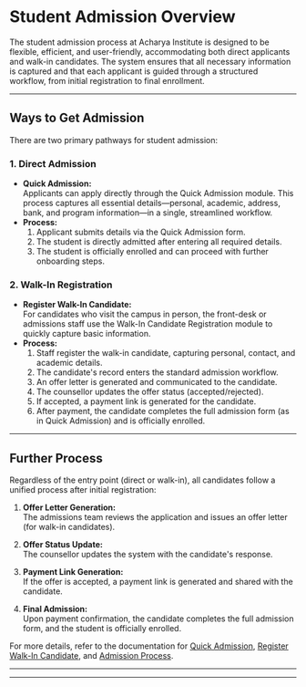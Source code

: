 # Student Admission Overview

The student admission process at Acharya Institute is designed to be flexible, efficient, and user-friendly, accommodating both direct applicants and walk-in candidates. The system ensures that all necessary information is captured and that each applicant is guided through a structured workflow, from initial registration to final enrollment.

---

## Ways to Get Admission

There are two primary pathways for student admission:

### 1. Direct Admission

- **Quick Admission:**  
  Applicants can apply directly through the Quick Admission module. This process captures all essential details—personal, academic, address, bank, and program information—in a single, streamlined workflow.
- **Process:**
  1. Applicant submits details via the Quick Admission form.
  2. The student is directly admitted after entering all required details.
  3. The student is officially enrolled and can proceed with further onboarding steps.

### 2. Walk-In Registration

- **Register Walk-In Candidate:**  
  For candidates who visit the campus in person, the front-desk or admissions staff use the Walk-In Candidate Registration module to quickly capture basic information.
- **Process:**
  1. Staff register the walk-in candidate, capturing personal, contact, and academic details.
  2. The candidate's record enters the standard admission workflow.
  3. An offer letter is generated and communicated to the candidate.
  4. The counsellor updates the offer status (accepted/rejected).
  5. If accepted, a payment link is generated for the candidate.
  6. After payment, the candidate completes the full admission form (as in Quick Admission) and is officially enrolled.

---

## Further Process

Regardless of the entry point (direct or walk-in), all candidates follow a unified process after initial registration:

1. **Offer Letter Generation:**  
   The admissions team reviews the application and issues an offer letter (for walk-in candidates).

2. **Offer Status Update:**  
   The counsellor updates the system with the candidate's response.

3. **Payment Link Generation:**  
   If the offer is accepted, a payment link is generated and shared with the candidate.

4. **Final Admission:**  
   Upon payment confirmation, the candidate completes the full admission form, and the student is officially enrolled.

For more details, refer to the documentation for [Quick Admission](./quick_admission.mdx), [Register Walk-In Candidate](./register_walkin_candidate.mdx), and [Admission Process](./admission_process.mdx).

---

---
